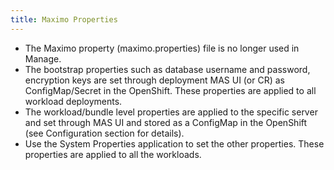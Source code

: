 ```yaml
---
title: Maximo Properties
---           
```


- The Maximo property (maximo.properties) file is no longer used in Manage. 
- The bootstrap properties such as database username and password, encryption keys are set through deployment MAS UI (or CR) as ConfigMap/Secret in the OpenShift. These properties are applied to all workload deployments.
- The workload/bundle level properties are applied to the specific server and set through MAS UI and stored as a ConfigMap in the OpenShift (see Configuration section for details).
- Use the System Properties application to set the other properties. These properties are applied to all the workloads.
